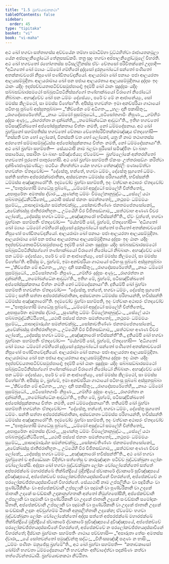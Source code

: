 ```yaml
---
title: "1.5 බ්‍රහ්මයාචනකථා"
tableOfContents: false
sidebar:
  order: 45
type: "tipitaka"
basket: "vi"
book: "vi-maha"
---
```



<DynamicBreadcrumb />

<Division number="7" book="vi-maha">

<Paragraph number="25" book="vi-maha">
අථ ඛෝ භගවා සත්තාහස්ස අච්චයේන තම්හා සමාධිම්හා වුට්ඨහිත්වා රාජායතනමූලා යේන අජපාලනිග්‍රෝධෝ තේනුපසඞ්කමි. තත්‍ර සුදං භගවා අජපාලනිග්‍රෝධමූලේ විහරති. අථ ඛෝ භගවතෝ රහෝගතස්ස පටිසල්ලීනස්ස ඒවං චේතසෝ පරිවිතක්කෝ උදපාදි—  “අධිගතෝ ඛෝ ම්‍යායං ධම්මෝ ගම්භීරෝ දුද්දසෝ දුරනුබෝධෝ සන්තෝ පණීතෝ අතක්කාවචරෝ නිපුණෝ පණ්ඩිතවේදනීයෝ. ආලයරාමා ඛෝ පනායං පජා ආලයරතා ආලයසම්මුදිතා. ආලයරාමාය ඛෝ පන පජාය ආලයරතාය ආලයසම්මුදිතාය දුද්දසං ඉදං ඨානං යදිදං ඉදප්පච්චයතාපටිච්චසමුප්පාදෝ; ඉදම්පි ඛෝ ඨානං සුදුද්දසං යදිදං සබ්බසඞ්ඛාරසමථෝ සබ්බූපධිපටිනිස්සග්ගෝ තණ්හාක්ඛයෝ විරාගෝ නිරෝධෝ නිබ්බානං. අහඤ්චේව ඛෝ පන ධම්මං දේසේය්‍යං, පරේ ච මේ න ආජානේය්‍යුං, සෝ මමස්ස කිලමථෝ, සා මමස්ස විහේසා”ති. අපිස්සු භගවන්තං ඉමා අනච්ඡරියා ගාථායෝ පටිභංසු පුබ්බේ අස්සුතපුබ්බා—
</Paragraph>

<Paragraph number="26" type="verses" book="vi-maha">
_“කිච්ඡේන මේ අධිගතං,_  
_හලං දානි පකාසිතුං;_  
_රාගදෝසපරේතේහි,_  
_නායං ධම්මෝ සුසම්බුධෝ._  

</Paragraph>

<Paragraph number="27" type="verses" book="vi-maha">
_පටිසෝතගාමිං නිපුණං,_  
_ගම්භීරං දුද්දසං අණුං;_  
_රාගරත්තා න දක්ඛන්ති,_  
_තමෝඛන්ධේන ආවුටා”ති._  

</Paragraph>

<Paragraph number="28" book="vi-maha">
ඉතිහ භගවතෝ පටිසඤ්චික්ඛතෝ අප්පෝස්සුක්කතාය චිත්තං නමති, නෝ ධම්මදේසනාය.
</Paragraph>

</Division>
<Division number="8" book="vi-maha">

<Paragraph number="29" book="vi-maha">
අථ ඛෝ බ්‍රහ්මුනෝ සහම්පතිස්ස භගවතෝ චේතසා චේතෝපරිවිතක්කමඤ්ඤාය ඒතදහෝසි—  “නස්සති වත භෝ ලෝකෝ, විනස්සති වත භෝ ලෝකෝ, යත්‍ර හි නාම තථාගතස්ස අරහතෝ සම්මාසම්බුද්ධස්ස අප්පෝස්සුක්කතාය චිත්තං නමති, නෝ ධම්මදේසනායා”ති. අථ ඛෝ බ්‍රහ්මා සහම්පති—  සේය්‍යථාපි නාම බලවා පුරිසෝ සමිඤ්ජිතං වා බාහං පසාරේය්‍ය, පසාරිතං වා බාහං සමිඤ්ජේය්‍ය; ඒවමේව—  බ්‍රහ්මලෝකේ අන්තරහිතෝ භගවතෝ පුරතෝ පාතුරහෝසි. අථ ඛෝ බ්‍රහ්මා සහම්පති ඒකංසං උත්තරාසඞ්ගං කරිත්වා දක්ඛිණජාණුමණ්ඩලං පථවියං නිහන්ත්වා යේන භගවා තේනඤ්ජලිං පණාමේත්වා භගවන්තං ඒතදවෝච—  “දේසේතු, භන්තේ, භගවා ධම්මං, දේසේතු සුගතෝ ධම්මං. සන්ති සත්තා අප්පරජක්ඛජාතිකා, අස්සවනතා ධම්මස්ස පරිහායන්ති, භවිස්සන්ති ධම්මස්ස අඤ්ඤාතාරෝ”ති. ඉදමවෝච බ්‍රහ්මා සහම්පති, ඉදං වත්වාන අථාපරං ඒතදවෝච—
</Paragraph>

<Paragraph number="30" type="verses" book="vi-maha">
_“පාතුරහෝසි මගධේසු පුබ්බේ,_  
_ධම්මෝ අසුද්ධෝ සමලේහි චින්තිතෝ;_  
_අපාපුරේතං අමතස්ස ද්වාරං,_  
_සුණන්තු ධම්මං විමලේනානුබුද්ධං._  

</Paragraph>

<Paragraph number="31" type="verses" book="vi-maha">
_සේලේ යථා පබ්බතමුද්ධනිට්ඨිතෝ,_  
_යථාපි පස්සේ ජනතං සමන්තතෝ;_  
_තථූපමං ධම්මමයං සුමේධ,_  
_පාසාදමාරුය්හ සමන්තචක්ඛු;_  
_සෝකාවතිණ්ණං ජනතමපේතසෝකෝ,_  
_අවේක්ඛස්සු ජාතිජරාභිභූතං._  

</Paragraph>

<Paragraph number="32" type="verses" book="vi-maha">
උට්ඨේහි වීර විජිතසඞ්ගාම,_  
_සත්ථවාහ අණණ විචර ලෝකේ;_  
_දේසස්සු භගවා ධම්මං,_  
_අඤ්ඤාතාරෝ භවිස්සන්තී”ති._  

</Paragraph>

<Paragraph number="33" book="vi-maha">
ඒවං වුත්තේ, භගවා බ්‍රහ්මානං සහම්පතිං ඒතදවෝච—  “මය්හම්පි ඛෝ, බ්‍රහ්මේ, ඒතදහෝසි—  ‘අධිගතෝ ඛෝ ම්‍යායං ධම්මෝ ගම්භීරෝ දුද්දසෝ දුරනුබෝධෝ සන්තෝ පණීතෝ අතක්කාවචරෝ නිපුණෝ පණ්ඩිතවේදනීයෝ. ආලයරාමා ඛෝ පනායං පජා ආලයරතා ආලයසම්මුදිතා. ආලයරාමාය ඛෝ පන පජාය ආලයරතාය ආලයසම්මුදිතාය දුද්දසං ඉදං ඨානං යදිදං ඉදප්පච්චයතාපටිච්චසමුප්පාදෝ; ඉදම්පි ඛෝ ඨානං සුදුද්දසං යදිදං සබ්බසඞ්ඛාරසමථෝ සබ්බූපධිපටිනිස්සග්ගෝ තණ්හාක්ඛයෝ විරාගෝ නිරෝධෝ නිබ්බානං. අහඤ්චේව ඛෝ පන ධම්මං දේසේය්‍යං, පරේ ච මේ න ආජානේය්‍යුං, සෝ මමස්ස කිලමථෝ, සා මමස්ස විහේසා’ති. අපිස්සු මං, බ්‍රහ්මේ, ඉමා අනච්ඡරියා ගාථායෝ පටිභංසු පුබ්බේ අස්සුතපුබ්බා—
</Paragraph>

<Paragraph number="34" type="verses" book="vi-maha">
_‘කිච්ඡේන මේ අධිගතං,_  
_හලං දානි පකාසිතුං;_  
_රාගදෝසපරේතේහි,_  
_නායං ධම්මෝ සුසම්බුධෝ._  

</Paragraph>

<Paragraph number="35" type="verses" book="vi-maha">
_පටිසෝතගාමිං නිපුණං,_  
_ගම්භීරං දුද්දසං අණුං;_  
_රාගරත්තා න දක්ඛන්ති,_  
_තමෝඛන්ධේන ආවුටා’ති._  

</Paragraph>

<Paragraph number="36" book="vi-maha">
ඉතිහ මේ, බ්‍රහ්මේ, පටිසඤ්චික්ඛතෝ අප්පෝස්සුක්කතාය චිත්තං නමති නෝ ධම්මදේසනායා”ති.
</Paragraph>

<Paragraph number="37" book="vi-maha">
දුතියම්පි ඛෝ බ්‍රහ්මා සහම්පති භගවන්තං ඒතදවෝච—  “දේසේතු, භන්තේ, භගවා ධම්මං, දේසේතු සුගතෝ ධම්මං; සන්ති සත්තා අප්පරජක්ඛජාතිකා, අස්සවනතා ධම්මස්ස පරිහායන්ති, භවිස්සන්ති ධම්මස්ස අඤ්ඤාතාරෝ”ති. ඉදමවෝච බ්‍රහ්මා සහම්පති, ඉදං වත්වාන අථාපරං ඒතදවෝච—
</Paragraph>

<Paragraph number="38" type="verses" book="vi-maha">
_“පාතුරහෝසි මගධේසු පුබ්බේ,_  
_ධම්මෝ අසුද්ධෝ සමලේහි චින්තිතෝ;_  
_අපාපුරේතං අමතස්ස ද්වාරං,_  
_සුණන්තු ධම්මං විමලේනානුබුද්ධං._  

</Paragraph>

<Paragraph number="39" type="verses" book="vi-maha">
_සේලේ යථා පබ්බතමුද්ධනිට්ඨිතෝ,_  
_යථාපි පස්සේ ජනතං සමන්තතෝ;_  
_තථූපමං ධම්මමයං සුමේධ,_  
_පාසාදමාරුය්හ සමන්තචක්ඛු;_  
_සෝකාවතිණ්ණං ජනතමපේතසෝකෝ,_  
_අවේක්ඛස්සු ජාතිජරාභිභූතං._  

</Paragraph>

<Paragraph number="40" type="verses" book="vi-maha">
උට්ඨේහි වීර විජිතසඞ්ගාම,_  
_සත්ථවාහ අණණ විචර ලෝකේ;_  
_දේසස්සු භගවා ධම්මං,_  
_අඤ්ඤාතාරෝ භවිස්සන්තී”ති._  

</Paragraph>

<Paragraph number="41" book="vi-maha">
දුතියම්පි ඛෝ භගවා බ්‍රහ්මානං සහම්පතිං ඒතදවෝච—  “මය්හම්පි ඛෝ, බ්‍රහ්මේ, ඒතදහෝසි—  ‘අධිගතෝ ඛෝ ම්‍යායං ධම්මෝ ගම්භීරෝ දුද්දසෝ දුරනුබෝධෝ සන්තෝ පණීතෝ අතක්කාවචරෝ නිපුණෝ පණ්ඩිතවේදනීයෝ. ආලයරාමා ඛෝ පනායං පජා ආලයරතා ආලයසම්මුදිතා. ආලයරාමාය ඛෝ පන පජාය ආලයරතාය ආලයසම්මුදිතාය දුද්දසං ඉදං ඨානං යදිදං ඉදප්පච්චයතාපටිච්චසමුප්පාදෝ; ඉදම්පි ඛෝ ඨානං සුදුද්දසං යදිදං සබ්බසඞ්ඛාරසමථෝ සබ්බූපධිපටිනිස්සග්ගෝ තණ්හාක්ඛයෝ විරාගෝ නිරෝධෝ නිබ්බානං. අහඤ්චේව ඛෝ පන ධම්මං දේසේය්‍යං, පරේ ච මේ න ආජානේය්‍යුං, සෝ මමස්ස කිලමථෝ, සා මමස්ස විහේසා’ති. අපිස්සු මං, බ්‍රහ්මේ, ඉමා අනච්ඡරියා ගාථායෝ පටිභංසු පුබ්බේ අස්සුතපුබ්බා—
</Paragraph>

<Paragraph number="42" type="verses" book="vi-maha">
_‘කිච්ඡේන මේ අධිගතං,_  
_හලං දානි පකාසිතුං;_  
_රාගදෝසපරේතේහි,_  
_නායං ධම්මෝ සුසම්බුධෝ._  

</Paragraph>

<Paragraph number="43" type="verses" book="vi-maha">
_පටිසෝතගාමිං නිපුණං,_  
_ගම්භීරං දුද්දසං අණුං;_  
_රාගරත්තා න දක්ඛන්ති,_  
_තමෝඛන්ධේන ආවුටා’ති._  

</Paragraph>

<Paragraph number="44" book="vi-maha">
ඉතිහ මේ, බ්‍රහ්මේ, පටිසඤ්චික්ඛතෝ අප්පෝස්සුක්කතාය චිත්තං නමති, නෝ ධම්මදේසනායා”ති.
</Paragraph>

<Paragraph number="45" book="vi-maha">
තතියම්පි ඛෝ බ්‍රහ්මා සහම්පති භගවන්තං ඒතදවෝච—  “දේසේතු, භන්තේ, භගවා ධම්මං, දේසේතු සුගතෝ ධම්මං. සන්ති සත්තා අප්පරජක්ඛජාතිකා, අස්සවනතා ධම්මස්ස පරිහායන්ති, භවිස්සන්ති ධම්මස්ස අඤ්ඤාතාරෝ”ති. ඉදමවෝච බ්‍රහ්මා සහම්පති, ඉදං වත්වාන අථාපරං ඒතදවෝච—
</Paragraph>

<Paragraph number="46" type="verses" book="vi-maha">
_“පාතුරහෝසි මගධේසු පුබ්බේ,_  
_ධම්මෝ අසුද්ධෝ සමලේහි චින්තිතෝ;_  
_අපාපුරේතං අමතස්ස ද්වාරං,_  
_සුණන්තු ධම්මං විමලේනානුබුද්ධං._  

</Paragraph>

<Paragraph number="47" type="verses" book="vi-maha">
_සේලේ යථා පබ්බතමුද්ධනිට්ඨිතෝ,_  
_යථාපි පස්සේ ජනතං සමන්තතෝ;_  
_තථූපමං ධම්මමයං සුමේධ,_  
_පාසාදමාරුය්හ සමන්තචක්ඛු;_  
_සෝකාවතිණ්ණං ජනතමපේතසෝකෝ,_  
_අවේක්ඛස්සු ජාතිජරාභිභූතං._  

</Paragraph>

<Paragraph number="48" type="verses" book="vi-maha">
උට්ඨේහි වීර විජිතසඞ්ගාම,_  
_සත්ථවාහ අණණ විචර ලෝකේ;_  
_දේසස්සු භගවා ධම්මං,_  
_අඤ්ඤාතාරෝ භවිස්සන්තී”ති._  

</Paragraph>

</Division>
<Division number="9" book="vi-maha">

<Paragraph number="49" book="vi-maha">
අථ ඛෝ භගවා බ්‍රහ්මුනෝ ච අජ්ඣේසනං විදිත්වා සත්තේසු ච කාරුඤ්ඤතං පටිච්ච බුද්ධචක්ඛුනා ලෝකං වෝලෝකේසි. අද්දසා ඛෝ භගවා බුද්ධචක්ඛුනා ලෝකං වෝලෝකේන්තෝ සත්තේ අප්පරජක්ඛේ මහාරජක්ඛේ තික්ඛින්ද්‍රියේ මුදින්ද්‍රියේ ස්වාකාරේ ද්වාකාරේ සුවිඤ්ඤාපයේ දුවිඤ්ඤාපයේ, අප්පේකච්චේ පරලෝකවජ්ජභයදස්සාවිනේ විහරන්තේ, අප්පේකච්චේ න පරලෝකවජ්ජභයදස්සාවිනේ විහරන්තේ. සේය්‍යථාපි නාම උප්පලිනියං වා පදුමිනියං වා පුණ්ඩරීකිනියං වා අප්පේකච්චානි උප්පලානි වා පදුමානි වා පුණ්ඩරීකානි වා උදකේ ජාතානි උදකේ සංවඩ්ඪානි උදකානුග්ගතානි අන්තෝ නිමුග්ගපෝසීනි, අප්පේකච්චානි උප්පලානි වා පදුමානි වා පුණ්ඩරීකානි වා උදකේ ජාතානි උදකේ සංවඩ්ඪානි සමෝදකං ඨිතානි, අප්පේකච්චානි උප්පලානි වා පදුමානි වා පුණ්ඩරීකානි වා උදකේ ජාතානි උදකේ සංවඩ්ඪානි උදකං අච්චුග්ගම්ම ඨිතානි අනුපලිත්තානි උදකේන; ඒවමේවං භගවා බුද්ධචක්ඛුනා ලෝකං වෝලෝකේන්තෝ අද්දස සත්තේ අප්පරජක්ඛේ මහාරජක්ඛේ තික්ඛින්ද්‍රියේ මුදින්ද්‍රියේ ස්වාකාරේ ද්වාකාරේ සුවිඤ්ඤාපයේ දුවිඤ්ඤාපයේ, අප්පේකච්චේ පරලෝකවජ්ජභයදස්සාවිනේ විහරන්තේ, අප්පේකච්චේ න පරලෝකවජ්ජභයදස්සාවිනේ විහරන්තේ; දිස්වාන බ්‍රහ්මානං සහම්පතිං ගාථාය පච්චභාසි—
</Paragraph>

<Paragraph number="50" type="verses" book="vi-maha">
_“අපාරුතා තේසං අමතස්ස ද්වාරා,_  
_යේ සෝතවන්තෝ පමුඤ්චන්තු සද්ධං;_  
_විහිංසසඤ්ඤී පගුණං න භාසිං,_  
_ධම්මං පණීතං මනුජේසු බ්‍රහ්මේ”ති._  

</Paragraph>

<Paragraph number="51" book="vi-maha">
අථ ඛෝ බ්‍රහ්මා සහම්පති—  “කතාවකාසෝ ඛෝම්හි භගවතා ධම්මදේසනායා”ති භගවන්තං අභිවාදේත්වා පදක්ඛිණං කත්වා තත්ථේවන්තරධායි.

</Paragraph>
</Division>

<Paragraph number="52" type="center" book="vi-maha">
බ්‍රහ්මයාචනකථා නිට්ඨිතා.
</Paragraph>